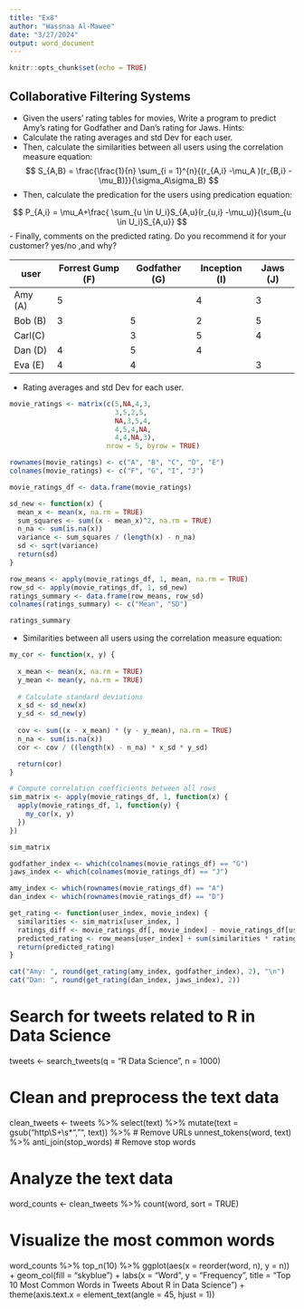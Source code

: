 ```yaml
---
title: "Ex8"
author: "Wassnaa Al-Mawee"
date: "3/27/2024"
output: word_document
---
```


```r
knitr::opts_chunk$set(echo = TRUE)
```

## Collaborative Filtering Systems

- Given the users' rating tables for movies, Write a program to predict Amy's rating for Godfather and Dan's rating for Jaws.
Hints: 
- Calculate the rating averages and std Dev for each user. 
- Then, calculate the similarities between all users using the correlation measure equation:
$$
S_{A,B} = \frac{\frac{1}{n} \sum_{i = 1}^{n}{(r_{A,i} -\mu_A )(r_{B,i} -\mu_B)}}{\sigma_A\sigma_B}
$$
- Then, calculate the predication for the users using predication equation:

$$
P_{A,i} = \mu_A+\frac{ \sum_{u \in U_i}S_{A,u}(r_{u,i} -\mu_u)}{\sum_{u \in U_i}S_{A,u}}
$$
- Finally, comments on the predicted rating. Do you recommend it for your customer? yes/no ,and why?


| user   | Forrest Gump (F) | Godfather (G) |Inception (I)| Jaws (J)|
|--------|------------------|---------------|-------------| --------|
|Amy (A) |        5         |               |      4      |    3    |
|Bob (B) |        3         |      5        |      2      |	   5    |
|Carl(C) |                  |      3        |      5      |    4    |
|Dan (D) |        4         |      5        |      4      |         |
|Eva (E) |        4         |      4        |             |    3    |

- Rating averages and std Dev for each user.
```r
movie_ratings <- matrix(c(5,NA,4,3,
                          3,5,2,5,
                          NA,3,5,4,
                          4,5,4,NA,
                          4,4,NA,3),
                        nrow = 5, byrow = TRUE)

rownames(movie_ratings) <- c("A", "B", "C", "D", "E")
colnames(movie_ratings) <- c("F", "G", "I", "J")

movie_ratings_df <- data.frame(movie_ratings)

sd_new <- function(x) {
  mean_x <- mean(x, na.rm = TRUE)
  sum_squares <- sum((x - mean_x)^2, na.rm = TRUE)
  n_na <- sum(is.na(x))
  variance <- sum_squares / (length(x) - n_na)
  sd <- sqrt(variance)
  return(sd)
}

row_means <- apply(movie_ratings_df, 1, mean, na.rm = TRUE)
row_sd <- apply(movie_ratings_df, 1, sd_new)
ratings_summary <- data.frame(row_means, row_sd)
colnames(ratings_summary) <- c("Mean", "SD")

ratings_summary
```

- Similarities between all users using the correlation measure equation:
```r
my_cor <- function(x, y) {
  
  x_mean <- mean(x, na.rm = TRUE)
  y_mean <- mean(y, na.rm = TRUE)
  
  # Calculate standard deviations
  x_sd <- sd_new(x)
  y_sd <- sd_new(y)
  
  cov <- sum((x - x_mean) * (y - y_mean), na.rm = TRUE)
  n_na <- sum(is.na(x))
  cor <- cov / ((length(x) - n_na) * x_sd * y_sd)

  return(cor)
}

# Compute correlation coefficients between all rows
sim_matrix <- apply(movie_ratings_df, 1, function(x) {
  apply(movie_ratings_df, 1, function(y) {
    my_cor(x, y)
  })
})

sim_matrix
```
```r
godfather_index <- which(colnames(movie_ratings_df) == "G")
jaws_index <- which(colnames(movie_ratings_df) == "J")

amy_index <- which(rownames(movie_ratings_df) == "A")
dan_index <- which(rownames(movie_ratings_df) == "D")

get_rating <- function(user_index, movie_index) {
  similarities <- sim_matrix[user_index, ]
  ratings_diff <- movie_ratings_df[, movie_index] - movie_ratings_df[user_index, ]
  predicted_rating <- row_means[user_index] + sum(similarities * ratings_diff / sum(similarities), na.rm = TRUE)
  return(predicted_rating)
}

cat("Amy: ", round(get_rating(amy_index, godfather_index), 2), "\n")
cat("Dan: ", round(get_rating(dan_index, jaws_index), 2))

```



# Search for tweets related to R in Data Science
tweets <- search_tweets(q = "R Data Science", n = 1000)

# Clean and preprocess the text data
clean_tweets <- tweets %>%
  select(text) %>%
  mutate(text = gsub("http\\S+\\s*", "", text)) %>%  # Remove URLs
  unnest_tokens(word, text) %>%
  anti_join(stop_words)  # Remove stop words

# Analyze the text data
word_counts <- clean_tweets %>%
  count(word, sort = TRUE)

# Visualize the most common words
word_counts %>%
  top_n(10) %>%
  ggplot(aes(x = reorder(word, n), y = n)) +
  geom_col(fill = "skyblue") +
  labs(x = "Word", y = "Frequency", title = "Top 10 Most Common Words in Tweets About R in Data Science") +
  theme(axis.text.x = element_text(angle = 45, hjust = 1))




